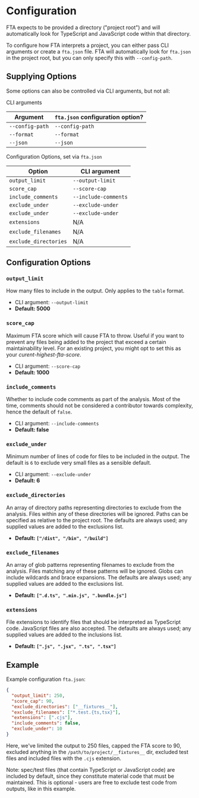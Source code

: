 # Configuration

FTA expects to be provided a directory ("project root") and will automatically look for TypeScript and JavaScript code within that directory.

To configure how FTA interprets a project, you can either pass CLI arguments or create a `fta.json` file. FTA will automatically look for `fta.json` in the project root, but you can only specify this with `--config-path`.

## Supplying Options

Some options can also be controlled via CLI arguments, but not all:

CLI arguments

| Argument        | `fta.json` configuration option? |
| --------------- | -------------------------------- |
| `--config-path` | `--config-path`                  |
| `--format`      | `--format`                       |
| `--json`        | `--json`                         |

Configuration Options, set via `fta.json`

| Option                | CLI argument         |
| --------------------- | -------------------- |
| `output_limit`        | `--output-limit`     |
| `score_cap`           | `--score-cap`        |
| `include_comments`    | `--include-comments` |
| `exclude_under`       | `--exclude-under`    |
| `exclude_under`       | `--exclude-under`    |
| `extensions`          | N/A                  |
| `exclude_filenames`   | N/A                  |
| `exclude_directories` | N/A                  |

## Configuration Options

### `output_limit`

How many files to include in the output. Only applies to the `table` format.

- CLI argument: `--output-limit`
- **Default: 5000**

### `score_cap`

Maximum FTA score which will cause FTA to throw. Useful if you want to prevent any files being added to the project that exceed a certain maintainability level. For an existing project, you might opt to set this as your _curent-highest-fta-score_.

- CLI argument: `--score-cap`
- **Default: 1000**

### `include_comments`

Whether to include code comments as part of the analysis. Most of the time, comments should not be considered a contributor towards complexity, hence the default of `false`.

- CLI argument: `--include-comments`
- **Default: false**

### `exclude_under`

Minimum number of lines of code for files to be included in the output. The default is `6` to exclude very small files as a sensible default.

- CLI argument: `--exclude-under`
- **Default: 6**

### `exclude_directories`

An array of directory paths representing directories to exclude from the analysis. Files within any of these directories will be ignored. Paths can be specified as relative to the project root. The defaults are always used; any supplied values are added to the exclusions list.

- **Default: `["/dist", "/bin", "/build"]`**

### `exclude_filenames`

An array of glob patterns representing filenames to exclude from the analysis. Files matching any of these patterns will be ignored. Globs can include wildcards and brace expansions. The defaults are always used; any supplied values are added to the exclusions list.

- **Default: `[".d.ts", ".min.js", ".bundle.js"]`**

### `extensions`

File extensions to identify files that should be interpreted as TypeScript code. JavaScript files are also accepted. The defaults are always used; any supplied values are added to the inclusions list.

- **Default: `[".js", ".jsx", ".ts", ".tsx"]`**

## Example

Example configuration `fta.json`:

```json
{
  "output_limit": 250,
  "score_cap": 90,
  "exclude_directories": ["__fixtures__"],
  "exclude_filenames": ["*.test.{ts,tsx}"],
  "extensions": [".cjs"],
  "include_comments": false,
  "exclude_under": 10
}
```

Here, we've limited the output to 250 files, capped the FTA score to 90, excluded anything in the `/path/to/project/__fixtures__` dir, excluded test files and included files with the `.cjs` extension.

Note: spec/test files (that contain TypeScript or JavaScript code) are included by default, since they constitute material code that must be maintained. This is optional - users are free to exclude test code from outputs, like in this example.

